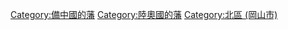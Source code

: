 [[Category:備中國的藩|Category:備中國的藩]]
[[Category:陸奧國的藩|Category:陸奧國的藩]]
[[Category:北區_(岡山市)|Category:北區 (岡山市)]]